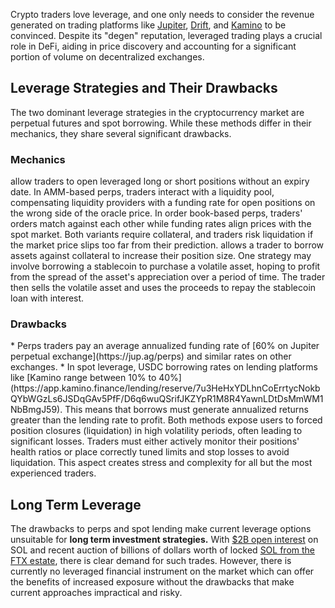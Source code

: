 Crypto traders love leverage, and one only needs to consider the revenue generated on trading platforms like [Jupiter](https://defillama.com/protocol/jupiter-perpetual-exchange#information), [Drift](https://defillama.com/protocol/drift#information), and [Kamino](https://defillama.com/protocol/kamino#information) to be convinced. Despite its "degen" reputation, leveraged trading plays a crucial role in DeFi, aiding in price discovery and accounting for a significant portion of volume on decentralized exchanges.

## Leverage Strategies and Their Drawbacks

The two dominant leverage strategies in the cryptocurrency market are perpetual futures and spot borrowing. While these methods differ in their mechanics, they share several significant drawbacks.

### **Mechanics**

<CardGroup cols={1}>
  <Card title="Perpetual Futures (perps)" icon="square-1">
    allow traders to open leveraged long or short positions without an expiry date. In AMM-based perps, traders interact with a liquidity pool, compensating liquidity providers with a funding rate for open positions on the wrong side of the oracle price. In order book-based perps, traders' orders match against each other while funding rates align prices with the spot market. Both variants require collateral, and traders risk liquidation if the market price slips too far from their prediction.
  </Card>
  <Card title="Spot Leverage" icon="square-2">
   allows a trader to borrow assets against collateral to increase their position size. One strategy may involve borrowing a stablecoin to purchase a volatile asset, hoping to profit from the spread of the asset's appreciation over a period of time. The trader then sells the volatile asset and uses the proceeds to repay the stablecoin loan with interest.
  </Card>
</CardGroup>


### **Drawbacks**

<CardGroup cols={1}>
  <Card title="High Ongoing Costs" icon="sack-dollar">
    * Perps traders pay an average annualized funding rate of [60% on Jupiter perpetual exchange](https://jup.ag/perps) and similar rates on other exchanges.
    * In spot leverage, USDC borrowing rates on lending platforms like [Kamino range between 10% to 40%](https://app.kamino.finance/lending/reserve/7u3HeHxYDLhnCoErrtycNokbQYbWGzLs6JSDqGAv5PfF/D6q6wuQSrifJKZYpR1M8R4YawnLDtDsMmWM1NbBmgJ59). This means that borrows must generate annualized returns greater than the lending rate to profit.
  </Card>
  <Card title="Liquidation Risk" icon="droplet">
   Both methods expose users to forced position closures (liquidation) in high volatility periods, often leading to significant losses.
  </Card>
  <Card title="Health Management" icon="shield-check">
   Traders must either actively monitor their positions' health ratios or place correctly tuned limits and stop losses to avoid liquidation. This aspect creates stress and complexity for all but the most experienced traders.
  </Card>
</CardGroup>


## Long Term Leverage

The drawbacks to perps and spot lending make current leverage options unsuitable for **long term investment strategies.** With [$2B open interest](https://coinalyze.net/solana/open-interest/) on SOL and recent auction of billions of dollars worth of locked [SOL from the FTX estate](https://cointelegraph.com/news/ftx-estate-offloads-last-highly-discounted-solana-tokens), there is clear demand for such trades. However, there is currently no leveraged financial instrument on the market which can offer the benefits of increased exposure without the drawbacks that make current approaches impractical and risky.